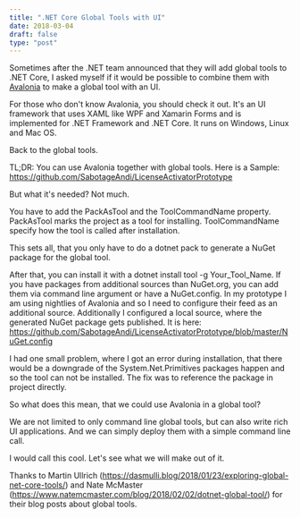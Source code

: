```yaml
---
title: ".NET Core Global Tools with UI"
date: 2018-03-04
draft: false
type: "post"
---
```


Sometimes after the .NET team announced that they will add global tools to .NET Core, I asked myself if it would be possible to combine them with [Avalonia](http://avaloniaui.net/) to make a global tool with an UI.

For those who don't know Avalonia, you should check it out. It's an UI framework that uses XAML like WPF and Xamarin Forms and is implemented for .NET Framework and .NET Core. It runs on Windows, Linux and Mac OS.

Back to the global tools.

TL;DR: You can use Avalonia together with global tools. Here is a Sample: <https://github.com/SabotageAndi/LicenseActivatorPrototype>

But what it's needed? Not much.

You have to add the PackAsTool and the ToolCommandName property.
PackAsTool marks the project as a tool for installing. ToolCommandName specify how the tool is called after installation.

This sets all, that you only have to do a dotnet pack to generate a NuGet package for the global tool.

After that, you can install it with a dotnet install tool -g Your_Tool_Name. If you have packages from additional sources than NuGet.org, you can add them via command line argument or have a NuGet.config. In my prototype I am using nightlies of Avalonia and so I need to configure their feed as an additional source. Additionally I configured a local source, where the generated NuGet package gets published. It is here: <https://github.com/SabotageAndi/LicenseActivatorPrototype/blob/master/NuGet.config>

I had one small problem, where I got an error during installation, that there would be a downgrade of the System.Net.Primitives packages happen and so the tool can not be installed. The fix was to reference the package in project directly.

So what does this mean, that we could use Avalonia in a global tool?

We are not limited to only command line global tools, but can also write rich UI applications. And we can simply deploy them with a simple command line call.

I would call this cool. Let's see what we will make out of it.

Thanks to Martin Ullrich (<https://dasmulli.blog/2018/01/23/exploring-global-net-core-tools/>) and Nate McMaster (<https://www.natemcmaster.com/blog/2018/02/02/dotnet-global-tool/>) for their blog posts about global tools.